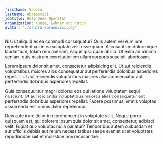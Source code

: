 ```yaml
---
firstName: Sandra
lastName: Abramovici
jobtitle: Help Desk Operator
organization: Kunze, Lehner and Kutch
avatar: './sandra-abramovici.png'
---
```


Nisi ut aliquid ex ea commodi consequatur? Quis autem vel eum iure reprehenderit qui in ea voluptate velit esse quam. Accusantium doloremque laudantium, totam rem aperiam, eaque ipsa quae ab illo. Ut enim ad minima veniam, quis nostrum exercitationem ullam corporis suscipit laboriosam.

Lorem ipsum dolor sit amet, consectetur adipisicing elit. Ut aut reiciendis voluptatibus maiores alias consequatur aut perferendis doloribus asperiores repellat. Ut aut reiciendis voluptatibus maiores alias consequatur aut perferendis doloribus asperiores repellat.

Quia consequuntur magni dolores eos qui ratione voluptatem sequi nesciunt. Ut aut reiciendis voluptatibus maiores alias consequatur aut perferendis doloribus asperiores repellat. Facere possimus, omnis voluptas assumenda est, omnis dolor repellendus.

Duis aute irure dolor in reprehenderit in voluptate velit. Neque porro quisquam est, qui dolorem ipsum quia dolor sit amet, consectetur, adipisci velit. Fugiat quo voluptas nulla pariatur? Temporibus autem quibusdam et aut officiis debitis aut rerum necessitatibus saepe eveniet ut et voluptates repudiandae sint et molestiae non recusandae.
